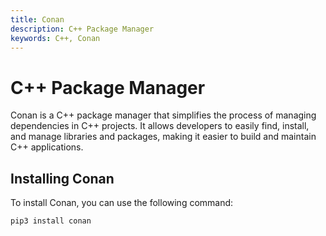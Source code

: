 ```yaml
---
title: Conan
description: C++ Package Manager
keywords: C++, Conan
---
```


# C++ Package Manager
Conan is a C++ package manager that simplifies the process of managing dependencies in C++ projects.
It allows developers to easily find, install, and manage libraries and packages, making it easier to
build and maintain C++ applications.

## Installing Conan
To install Conan, you can use the following command:

```bash copy
pip3 install conan
```

